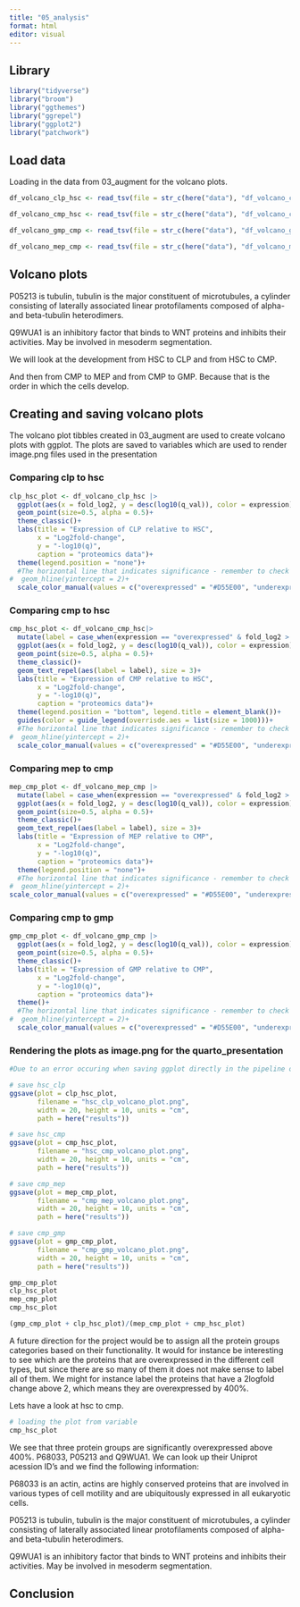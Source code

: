 ```yaml
---
title: "05_analysis"
format: html
editor: visual
---
```


## Library

```r
library("tidyverse")
library("broom")
library("ggthemes")
library("ggrepel")
library("ggplot2")
library("patchwork")
```

## Load data

Loading in the data from 03_augment for the volcano plots.

```r

df_volcano_clp_hsc <- read_tsv(file = str_c(here("data"), "df_volcano_clp_hsc.tsv.gz", sep = "/"))

df_volcano_cmp_hsc <- read_tsv(file = str_c(here("data"), "df_volcano_cmp_hsc.tsv.gz", sep = "/"))

df_volcano_gmp_cmp <- read_tsv(file = str_c(here("data"), "df_volcano_gmp_cmp.tsv.gz", sep = "/"))

df_volcano_mep_cmp <- read_tsv(file = str_c(here("data"), "df_volcano_mep_cmp.tsv.gz", sep = "/"))
```

## Volcano plots

P05213 is tubulin, tubulin is the major constituent of microtubules, a cylinder consisting of laterally associated linear protofilaments composed of alpha- and beta-tubulin heterodimers.

Q9WUA1 is an inhibitory factor that binds to WNT proteins and inhibits their activities. May be involved in mesoderm segmentation.

We will look at the development from HSC to CLP and from HSC to CMP.

And then from CMP to MEP and from CMP to GMP. Because that is the order in which the cells develop.

## Creating and saving volcano plots

The volcano plot tibbles created in 03_augment are used to create volcano plots with ggplot. The plots are saved to variables which are used to render image.png files used in the presentation

### Comparing clp to hsc

```r

clp_hsc_plot <- df_volcano_clp_hsc |>
  ggplot(aes(x = fold_log2, y = desc(log10(q_val)), color = expression))+
  geom_point(size=0.5, alpha = 0.5)+
  theme_classic()+
  labs(title = "Expression of CLP relative to HSC",
       x = "Log2fold-change",
       y = "-log10(q)",
       caption = "proteomics data")+
  theme(legend.position = "none")+
  #The horizontal line that indicates significance - remember to check if it correct with qvalue and all
#  geom_hline(yintercept = 2)+
  scale_color_manual(values = c("overexpressed" = "#D55E00", "underexpressed" = "#0072B2", "not_significant" = "gray"))
```

### Comparing cmp to hsc

```r
cmp_hsc_plot <- df_volcano_cmp_hsc|>
  mutate(label = case_when(expression == "overexpressed" & fold_log2 > 2 ~ protein_groups,.default = "")) |> 
  ggplot(aes(x = fold_log2, y = desc(log10(q_val)), color = expression))+
  geom_point(size=0.5, alpha = 0.5)+
  theme_classic()+
  geom_text_repel(aes(label = label), size = 3)+
  labs(title = "Expression of CMP relative to HSC",
       x = "Log2fold-change",
       y = "-log10(q)",
       caption = "proteomics data")+
  theme(legend.position = "bottom", legend.title = element_blank())+
  guides(color = guide_legend(overrisde.aes = list(size = 1000)))+
  #The horizontal line that indicates significance - remember to check if it correct with qvalue and all
#  geom_hline(yintercept = 2)+
  scale_color_manual(values = c("overexpressed" = "#D55E00", "underexpressed" = "#0072B2", "not_significant" = "gray"))
```

### Comparing mep to cmp

```r
mep_cmp_plot <- df_volcano_mep_cmp |>
  mutate(label = case_when(expression == "overexpressed" & fold_log2 > 2 ~ protein_groups,.default = "")) |> # creates a label if it is overexpressed
  ggplot(aes(x = fold_log2, y = desc(log10(q_val)), color = expression))+
  geom_point(size=0.5, alpha = 0.5)+
  theme_classic()+
  geom_text_repel(aes(label = label), size = 3)+
  labs(title = "Expression of MEP relative to CMP",
       x = "Log2fold-change",
       y = "-log10(q)",
       caption = "proteomics data")+
  theme(legend.position = "none")+
  #The horizontal line that indicates significance - remember to check if it correct with qvalue and all
#  geom_hline(yintercept = 2)+
scale_color_manual(values = c("overexpressed" = "#D55E00", "underexpressed" = "#0072B2", "not_significant" = "gray"))
```

### Comparing cmp to gmp

```r
gmp_cmp_plot <- df_volcano_gmp_cmp |>
  ggplot(aes(x = fold_log2, y = desc(log10(q_val)), color = expression))+
  geom_point(size=0.5, alpha = 0.5)+
  theme_classic()+
  labs(title = "Expression of GMP relative to CMP",
       x = "Log2fold-change",
       y = "-log10(q)",
       caption = "proteomics data")+
  theme()+
  #The horizontal line that indicates significance - remember to check if it correct with qvalue and all
#  geom_hline(yintercept = 2)+
  scale_color_manual(values = c("overexpressed" = "#D55E00", "underexpressed" = "#0072B2", "not_significant" = "gray"))

```

### Rendering the plots as image.png for the quarto_presentation

```r
#Due to an error occuring when saving ggplot directly in the pipeline of the latest plot which apparently is caused by a recent edit in ggplot2-3.3.4 the saving of plots is done separately.

# save hsc_clp
ggsave(plot = clp_hsc_plot,
       filename = "hsc_clp_volcano_plot.png",
       width = 20, height = 10, units = "cm",
       path = here("results"))

# save hsc_cmp
ggsave(plot = cmp_hsc_plot,
       filename = "hsc_cmp_volcano_plot.png",
       width = 20, height = 10, units = "cm",
       path = here("results"))

# save cmp_mep
ggsave(plot = mep_cmp_plot,
       filename = "cmp_mep_volcano_plot.png",
       width = 20, height = 10, units = "cm",
       path = here("results"))

# save cmp_gmp
ggsave(plot = gmp_cmp_plot,
       filename = "cmp_gmp_volcano_plot.png",
       width = 20, height = 10, units = "cm",
       path = here("results"))
```

```r
gmp_cmp_plot
clp_hsc_plot
mep_cmp_plot
cmp_hsc_plot

(gmp_cmp_plot + clp_hsc_plot)/(mep_cmp_plot + cmp_hsc_plot)
```

A future direction for the project would be to assign all the protein groups categories based on their functionality. It would for instance be interesting to see which are the proteins that are overexpressed in the different cell types, but since there are so many of them it does not make sense to label all of them. We might for instance label the proteins that have a 2logfold change above 2, which means they are overexpressed by 400%.

Lets have a look at hsc to cmp.

```r
# loading the plot from variable
cmp_hsc_plot
```

We see that three protein groups are significantly overexpressed above 400%. P68033, P05213 and Q9WUA1. We can look up their Uniprot acession ID's and we find the following information:

P68033 is an actin, actins are highly conserved proteins that are involved in various types of cell motility and are ubiquitously expressed in all eukaryotic cells.

P05213 is tubulin, tubulin is the major constituent of microtubules, a cylinder consisting of laterally associated linear protofilaments composed of alpha- and beta-tubulin heterodimers.

Q9WUA1 is an inhibitory factor that binds to WNT proteins and inhibits their activities. May be involved in mesoderm segmentation.

## Conclusion
